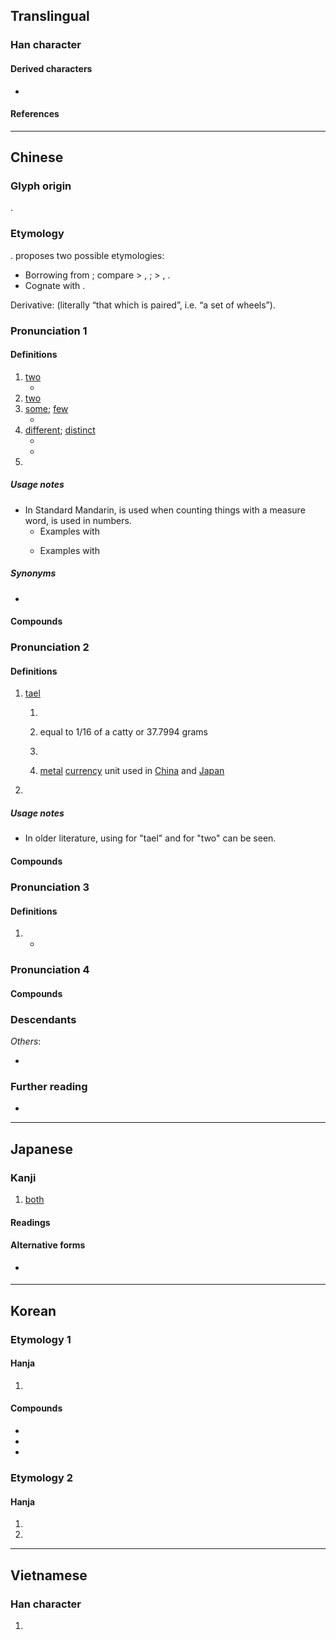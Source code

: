 {{also|両|两}}
{{character info}}
{{character info|0xf978}}
==Translingual==
{{Han simplified forms|兩|両|两}}
{{stroke order|type=animate}}

===Han character===
{{Han char|rn=11|rad=入|as=06|sn=8|four=10227|canj=MLBO|ids=⿻帀𠓜}}

====Derived characters====
* {{l|mul|[[倆]], [[啢]], [[掚]], [[緉]], [[脼]], [[蜽]], [[裲]], [[輛]], [[魎]], [[㔝]], [[䓣]], [[䠃]], [[䩫]], [[𣍷]], [[𣓈]], [[𣼣]], [[𥇑]], [[𨨄]], [[𩗾]], [[𦑅]], [[𠬙]], [[𢎏]], [[𥮩]], [[𧶪]], [[𩀝]], [[𩭫]], [[𩳮]]}}

====References====
{{Han ref|kx=0126.130|dkj=01436|dj=0272.110|hdz=10024.020|uh=5169}}
{{Han ref|uh=F978}}

----

==Chinese==
{{zh-forms|s=两|alt=両-especially “tael”,㒳,𭃂}}

===Glyph origin===
{{Han etym}}
{{Han compound|一|㒳|ls=ic}}.

===Etymology===
{{unknown|zh}}. {{zh-ref|Schuessler (2007)}} proposes two possible etymologies:
* Borrowing from {{bor|zh|qfa-tak}}; compare {{cog|tai-pro|*rawᴬ||we}} > {{cog|th|เรา||we}}, {{cog|za|raeuz||we (inclusive)}}; {{cog|qfa-kms-pro|*hra¹||two}} > {{cog|kmc|yac||two}}, {{cog|swi|xgaz||two}}.
* Cognate with {{cog|bo|སྲང||balance; scale; weight; unit of weight}}.

Derivative: {{och-l|輛|chariot}} (literally “that which is paired”, i.e. “a set of wheels”).

===Pronunciation 1===
{{zh-pron
|m=liǎng
|m-s=niang3
|dg=лён3
|c=loeng5
|c-t=liang2
|h=pfs=lióng;gd=liong3
|md=lâng/liōng
|md_note=lâng - vernacular; liōng - literary
|mn=xm,tp,kh,tn,sx,yl,km,mg,hc,tc,sg:nn̄g/qz,lk,ph:nňg/zz,pn:nō͘/xm,qz,tw:lióng/zz:liáng
|mn_note=nn̄g/nňg/nō͘ - vernacular; lióng - literary
|mn-t=no6/liang2
|mn-t_note=no6 - vernacular; liang2 - literary
|w=3lian
|x=lian3
|mc=1
|oc=1
|ma=y
|cat=num,pn,det
}}

====Definitions====
{{zh-hanzi}}

# [[two]] {{q|used before a classifier}}
#* {{zh-x|兩 隻 熱氣球|'''two''' hot air balloons}}
# [[two]] {{q|used in radio communications by the military}}
# [[some]]; [[few]]
#* {{zh-x|你們 這 兩 天 真 夠 辛苦 的。|You've really been working hard the past '''few''' days.}}
# [[different]]; [[distinct]]
#* {{zh-x|兩樣|difference}}
#* {{zh-x|我們 說 的 是 兩 回 事。|We are talking about '''different''' things.}}
# {{surname|zh}}

=====Usage notes=====
* In Standard Mandarin, {{zh-l|兩}} is used when counting things with a measure word, {{zh-l|二}} is used in numbers.
** Examples with {{zh-l|兩}}
**: {{zh-x|兩 個 人|two people}}
**: {{zh-x|兩 年|two years}}
** Examples with {{zh-l|二}}
**: {{zh-x|二十|twenty (literally "two tens")}}
**: {{zh-x|第二|second}}

=====Synonyms=====
* {{zh-l|二|two}}

====Compounds====
{{zh-der|兩岸|兩敗俱傷|兩班倒|兩半|兩半兒|兩邊|兩點水兒|兩股勁|兩股勁兒|兩廣|兩漢|兩湖|兩虎相鬥|兩回事|兩回事兒|兩極|兩件套|兩可|兩口兒|兩口子|兩立|兩利|兩面|兩旁|兩棲|兩棲動物|兩棲植物|兩歧|兩三天|兩世為人|兩手|兩手兒|兩說着|兩頭|兩頭兒|兩下裡|兩性|兩樣|兩翼|兩院制|兩造|兩着兒|兩者|兩張皮|公私兩全|兩撇鬍|兩當一|三好兩歹|依違兩可|兩抵|兩部鼓吹|三腳兩步|一魚兩吃|兩世姻緣|一簧兩舌|兩河流域|兩都|兩全其美|兩淮|兩扇皮|兩便|兩頭三面|兩眼發直|兩相情願|一絲兩氣|兩曜|一舉兩用|一刀兩斷|兩勢|兩接|兩極觀點|兩上領|一街兩巷|兩邊廂|兩口|兩頭春|三好兩歉|執兩用中|一口兩匙|兩事家|公私兩盡|兩丱|三窩兩塊|兩棲演員|三天兩頭|兩重人格|兩把刷子|兩全|兩賴子|依阿兩可|兩廂|三男兩女|兩手空空|判若兩人|一舉兩便|兩句半|兩難論證|兩眼|兩袖清風|兩稅法|兩把頭|兩路人|一床兩好|三瓦兩舍|三湯兩割|兩瞪眼|一舉兩得|兩棲作戰|兩宋|兩處為難|二心兩意|三好兩怯|兩重親|兩頭不著|兩頭大|小兩口兒|兩訖|兩粵|兩小無猜|兩下子|三兩|兩次三番|一身兩役|一雙兩好|三言兩句|兩晉|忠孝兩全|兩手過膝|公私兩便|兩兩三三|三差兩錯|兩娘女|三般兩樣|命運兩濟|兩棲部隊|三冬兩夏|一國兩制|心懸兩地|心口兩樣|兩用|兩鼠鬥穴|三番兩次|兩三下|兩白日|兩公婆|兩葉掩目|兩老|兩腿發軟|三步兩步|兩頰|兩頭三緒|兩腳書櫥|兩爺子|一刀兩段|兩眼翻白|兩意|兩勢下|兩破三|兩不相下|兩頭蛇|勢不兩立|人財兩空|兩心|三長兩短|兩廂情願|三回兩轉|兩頭做大|兩榜|兩舌|兩次運球|兩截|左右兩難|兩黨制|兩江|兩腳貨|兩氏旁人|人財兩失|兩腳寫字|一絲兩縷|兩婦三妻|三言兩語|德容兩全|兩難|兩都賦|兩下|三三兩兩|三頭兩緒|兩儀|夫妻兩口|一言兩語|三頭兩日|兩道三科|兩情相悅|兩袒|兩極化|兩虎相爭|兩京|一搭兩用|兩樣三般|兩碼事|兩伊戰爭|兩頭白面|兩瞽相扶|公私兩濟|兩姓之好|兩頭白麵|兩鬢飛霜|兩腋生風|兩腳直跳|兩姨親|三口兩口|一石兩鳥|兩邊倒|兩不找|兩腳規|兩兩相比|兩虎共鬥|一長兩短|兩越|兩豆塞耳|兩言|兩端|兩眼圓睜|兩相好|兩目昏花|兩犀|兩片罐|兩浙|兩日三朝|兩截子|兩坐|兩合公司|兩兩|兩側|兩不相欠|兩無猜疑|勢不兩存|人地兩疏|三兩步|模稜兩可|摸稜兩可|明兩|沒有兩樣|海峽兩岸|摸棱兩可|有兩日|無兩|清風兩袖|模棱兩可|持兩端|有兩下子|麥穗兩歧|麥秀兩歧|話分兩頭|這兩天|銀貨兩訖|黑白兩道|騎兩頭馬|首施兩端|首尾兩端|陰陽兩隔|臺兩|難以兩全|首鼠兩端|誓不兩立|音問兩絕|過兩天|進退兩難|翻兩番|色藝兩絕|兩河|兩峪|兩個聲|兩河口|三三兩兩|兩點水|兩坪|三天兩頭|每兩}}

===Pronunciation 2===
{{zh-wp|zh:兩|zh:銀兩|yue:両|yue:銀兩}}
{{zh-pron
|m=liǎng
|c=loeng5-2,loeng5
|c-t=liang2
|h=pfs=liông
|md=liōng
|mn=xm,qz,kh,tp,lk,sx,yl,km,mg,hc,tc:niú/zz,tn:nió͘/pn:niáu
|mn-t=niên2/nion2
|mn-t_note=niên2 - Chaozhou; nion2 - Shantou
|w=3lian
|mc=1
|oc=1
|ma=y
|cat=cls
}}

====Definitions====
{{zh-hanzi}}

# [[tael]] {{gloss|a [[traditional]] [[unit]] of [[weight]]}}
## {{lb|zh|Mainland China}} {{zh-short|市兩|market tael, equal to 1/10 of a [[catty]] or 50 [[gram]]s}}
## {{lb|zh|Hong Kong}} equal to 1/16 of a catty or 37.7994 grams
## {{lb|zh|Taiwan}} {{zh-short|臺兩|Taiwanese tael, equal to 1/16 of a catty or 37.5 grams}}
## {{lb|zh|historical}} [[metal]] [[currency]] unit used in [[China]] and [[Japan]]
# {{zh-short|公兩|[[hectogram]]}}

=====Usage notes=====
* In older literature, using {{zh-l|両|tr=-}} for "tael" and {{zh-l|兩|tr=-}} for "two" can be seen.

====Compounds====
{{zh-der|斤兩|公兩|觔兩|臺兩|英兩|銖兩|銀兩|六兩河|有斤兩|四兩棉花|半斤八兩|八兩半斤|分金掰兩|搬斤播兩|掂斤抹兩|掂斤估兩|秤斤注兩|短斤缺兩|掂斤播兩|銖兩悉稱|彈斤估兩|缺斤少兩|幾斤幾兩|分斤撥兩|不識斤兩|分斤較兩|偷斤減兩|分斤掰兩|缺斤短兩|論斤估兩|彈觔估兩|分星擘兩|擘兩分星}}

===Pronunciation 3===
{{zh-pron
|m=liàng
|c=loeng6
|mc=2
|oc=n,2
|cat=cls
}}

====Definitions====
{{zh-hanzi}}

# {{zh-original|輛}}
#* {{zh-x|之子 于歸，百 兩{liàng} 御 之。|This young lady is going to her future home;<br>A hundred '''carriages''' are meeting her.|ref=Shijing}}

===Pronunciation 4===
{{zh-see|魎|v}}

====Compounds====
{{zh-der|罔兩|}}

===Descendants===
{{CJKV||りょう|j2=りゃん|s=両|량|lưỡng|v2=lượng}}
''Others'':
* {{desc|vi|bor=1|-}} {{vi-l|lạng|兩|[[tael]]; [[hectogram]]}}

===Further reading===
* {{thcwd|3599}}

{{zh-cat|Units of measure|Beginning|Elementary|Two}}

{{catlangname|zh|cardinal numbers}}

----

==Japanese==
{{ja-kanji forms|両|兩}}

===Kanji===
{{ja-kanji|grade=uc|rs=入06|shin=両}}

# [[both]]

====Readings====
{{ja-readings
|goon=りょう<りやう
|kanon=りょう<りやう
|toon=りゃん
|kun=ころ-, ふた-つ, もろ-
}}

====Alternative forms====
* {{l|ja|两}} {{qualifier|also kyūjitai}}

----

==Korean==

===Etymology 1===

====Hanja====
{{ko-hanja|두|량||양}}

# {{hanja form of|량|[[both]]}}

====Compounds====
* {{ko-l|양반|{{q|historical}} [[yangban]] [[class]] in [[Korea]]|兩班}}
* {{ko-l|양성|both [[sexes]]|兩性}}
* {{ko-l|양서류|[[amphibian]]|[[兩棲]][[類]]}}

===Etymology 2===

====Hanja====
{{ko-hanja|냥|냥||양}}

# {{hanja form of|냥|{{lb|ko|archaic}} {{q|units of measure}} a [[liang]] or [[tael]], a [[unit]] of [[weight]] [[equivalent]] to [[about]] 40{{nbsp}}[[g]]}}
# {{hanja form of|냥|{{lb|ko|archaic}} {{q|units of coinage}} a nyang}}

----

==Vietnamese==

===Han character===
{{vi-readings|reading=[[lưỡng]], [[lạng]]|rs=入06}}

# {{rfdef|vi|sort=入06}}